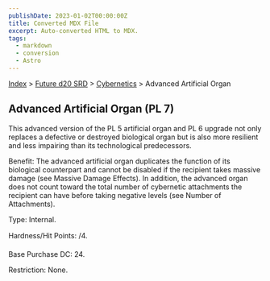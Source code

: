 ```yaml
---
publishDate: 2023-01-02T00:00:00Z
title: Converted MDX File
excerpt: Auto-converted HTML to MDX.
tags:
  - markdown
  - conversion
  - Astro
---
```


[Index](-index) > [Future d20 SRD](future-d20-srd-index) > [Cybernetics](future-d20-srd-cybernetics-index) > Advanced Artificial Organ

## Advanced Artificial Organ (PL 7)

This advanced version of the PL 5 artificial organ and PL 6 upgrade not only replaces a defective or destroyed biological organ but is also more resilient and less impairing than its technological predecessors.

Benefit: The advanced artificial organ duplicates the function of its biological counterpart and cannot be disabled if the recipient takes massive damage (see Massive Damage Effects). In addition, the advanced organ does not count toward the total number of cybernetic attachments the recipient can have before taking negative levels (see Number of Attachments).

Type: Internal.

Hardness/Hit Points: /4.

Base Purchase DC: 24.

Restriction: None.
